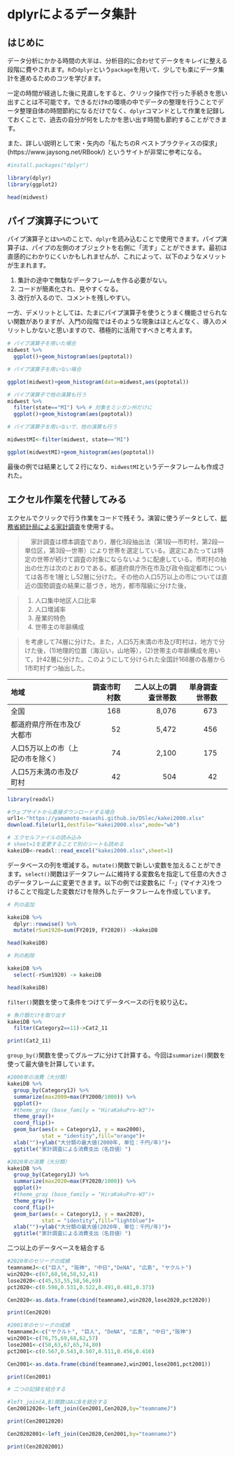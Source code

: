 #  dplyrによるデータ集計

## はじめに

データ分析にかかる時間の大半は、分析目的に合わせてデータをキレイに整える段階に費やされます。`R`の`dplyr`という`package`を用いて、少しでも楽にデータ集計を進めるためのコツを学びます。

一定の時間が経過した後に見直しをすると、クリック操作で行った手続きを思い出すことは不可能です。できるだけ`R`の環境の中でデータの整理を行うことでデータ整理自体の時間節約になるだけでなく、`dplyr`コマンドとして作業を記録しておくことで、過去の自分が何をしたかを思い出す時間も節約することができます。

また、詳しい説明として宋・矢内の「私たちのR ベストプラクティスの探求」(https://www.jaysong.net/RBook/) というサイトが非常に参考になる。

```r

#install.packages("dplyr")

library(dplyr)
library(ggplot2)

head(midwest)

```


## パイプ演算子について

パイプ演算子とは`%>%`のことで、`dplyr`を読み込むことで使用できます。パイプ演算子は、パイプの左側のオブジェクトを右側に「流す」ことができます。最初は直感的にわかりにくいかもしれませんが、これによって、以下のようなメリットが生まれます。

1. 集計の途中で無駄なデータフレームを作る必要がない。
2. コードが簡素化され、見やすくなる。
3. 改行が入るので、コメントを残しやすい。

一方、デメリットとしては、たまにパイプ演算子を使うとうまく機能させられない関数がありますが、入門の段階ではそのような現象はほとんどなく、導入のメリットしかないと思いますので、積極的に活用ですべきと考えます。


```r

# パイプ演算子を用いた場合
midwest %>%
  ggplot()+geom_histogram(aes(poptotal))

# パイプ演算子を用いない場合

ggplot(midwest)+geom_histogram(data=midwest,aes(poptotal))

# パイプ演算子で他の演算も行う
midwest %>%
  filter(state=="MI") %>% # 対象をミシガン州だけに
  ggplot()+geom_histogram(aes(poptotal))

# パイプ演算子を用いないで、他の演算も行う

midwestMI<-filter(midwest, state=="MI")

ggplot(midwestMI)+geom_histogram(aes(poptotal)) 

```


最後の例では結果として２行になり、`midwestMI`というデータフレームも作成された。



## エクセル作業を代替してみる

エクセルでクリックで行う作業をコードで残そう。演習に使うデータとして、[総務省統計局による家計調査](https://www.stat.go.jp/data/kakei/)を使用する。

>　家計調査は標本調査であり，層化3段抽出法（第1段―市町村，第2段―単位区，第3段―世帯）により世帯を選定している。選定にあたっては特定の世帯が続けて調査の対象にならないように配慮している。市町村の抽出の仕方は次のとおりである。都道府県庁所在市及び政令指定都市については各市を1層とし52層に分けた。その他の人口5万以上の市については直近の国勢調査の結果に基づき，地方，都市階級に分けた後，

> 1. 人口集中地区人口比率
> 2. 人口増減率
> 3. 産業的特色
> 4. 世帯主の年齢構成

> を考慮して74層に分けた。また，人口5万未満の市及び町村は，地方で分けた後，(1)地理的位置（海沿い，山地等），(2)世帯主の年齢構成を用いて，計42層に分けた。このようにして分けられた全国計168層の各層から1市町村ずつ抽出した。


| 地域 | 調査市町村数 | 二人以上の調査世帯数 | 単身調査世帯数 |
|:----------|-----:|----------------:|-----:|------:|
|全国 |	168 |	8,076 |	673 |
|都道府県庁所在市及び大都市 |	52 |	5,472 |	456 |
|人口5万以上の市（上記の市を除く）| 	74 |	2,100 |	175 |
|人口5万未満の市及び町村 | 42 |	504 |	42 |


```r

library(readxl)

#ウェブサイトから直接ダウンロードする場合
url1<-"https://yamamoto-masashi.github.io/DSlec/kakei2000.xlsx"
download.file(url1,destfile="kakei2000.xlsx",mode="wb")

# エクセルファイルの読み込み
# sheet=1を変更することで別のシートも読める
kakeiDB<-readxl::read_excel("kakei2000.xlsx",sheet=1)
```

データベースの列を増減する。`mutate()`関数で新しい変数を加えることができます。`select()`関数はデータフレームに維持する変数名を指定して任意の大きさのデータフレームに変更できます。以下の例では変数名に「-」(マイナス)をつけることで指定した変数だけを除外したデータフレームを作成しています。

```r
# 列の追加 

kakeiDB %>%
  dplyr::rowwise() %>%
  mutate(rSum1920=sum(FY2019, FY2020)) ->kakeiDB

head(kakeiDB)

# 列の削除

kakeiDB %>%
  select(-rSum1920) -> kakeiDB

head(kakeiDB)

```


`filter()`関数を使って条件をつけてデータベースの行を絞り込む。


```r

# 魚介類だけを取り出す
kakeiDB %>%
  filter(Category2==11)->Cat2_11

print(Cat2_11)
```


`group_by()`関数を使ってグループに分けて計算する。今回は`summarize()`関数を使って最大値を計算しています。

```r

#2000年の消費（大分類）
kakeiDB %>%
  group_by(Category1J) %>%
  summarize(max2000=max(FY2000/1000)) %>%
  ggplot()+
  #theme_gray (base_family = "HiraKakuPro-W3")+
  theme_gray()+
  coord_flip()+
  geom_bar(aes(x = Category1J, y = max2000),
           stat = "identity",fill="orange")+
  xlab("")+ylab("大分類の最大値(2000年, 単位：千円/年)")+
  ggtitle("家計調査による消費支出（名目値）")

#2020年の消費（大分類）
kakeiDB %>%
  group_by(Category1J) %>%
  summarize(max2020=max(FY2020/1000)) %>%
  ggplot()+
  #theme_gray (base_family = "HiraKakuPro-W3")+
  theme_gray()+
  coord_flip()+
  geom_bar(aes(x = Category1J, y = max2020),
           stat = "identity",fill="lightblue")+
  xlab("")+ylab("大分類の最大値(2020年, 単位：千円/年)")+
  ggtitle("家計調査による消費支出（名目値）")
```


二つ以上のデータベースを結合する

```r

#2020年のセリーグの成績
teamnameJ<-c("巨人", "阪神", "中日","DeNA", "広島", "ヤクルト")
win2020<-c(67,60,56,58,52,41)
lose2020<-c(45,53,55,58,56,69)
pct2020<-c(0.598,0.531,0.522,0.491,0.481,0.373)

Cen2020<-as.data.frame(cbind(teamnameJ,win2020,lose2020,pct2020))

print(Cen2020)

#2001年のセリーグの成績
teamnameJ<-c("ヤクルト", "巨人", "DeNA", "広島", "中日","阪神")
win2001<-c(76,75,69,68,62,57)
lose2001<-c(58,63,67,65,74,80)
pct2001<-c(0.567,0.543,0.507,0.511,0.456,0.416)

Cen2001<-as.data.frame(cbind(teamnameJ,win2001,lose2001,pct2001))

print(Cen2001)

# 二つの記録を結合する

#left_join(A,B)関数はAにBを結合する
Cen20012020<-left_join(Cen2001,Cen2020,by="teamnameJ")

print(Cen20012020)

Cen20202001<-left_join(Cen2020,Cen2001,by="teamnameJ")

print(Cen20202001)

```


